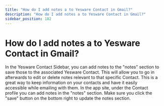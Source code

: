 ```yaml
---
title: "How do I add notes a to Yesware Contact in Gmail?"
description: "How do I add notes a to Yesware Contact in Gmail?"
sidebar_position: 182
---
```


# How do I add notes a to Yesware Contact in Gmail?

In the Yesware Contact Sidebar, you can add notes to the "notes" section to save those to the associated Yesware Contact. This will allow you to go in afterwards to edit or delete notes relevant to that specific Contact. This is a great way to keep information on your contacts and have it easily accessible while emailing with them.
In the app site, under the Contact profile you can add notes in the "notes" section. Make sure you click the "save" button on the bottom right to update the notes section.